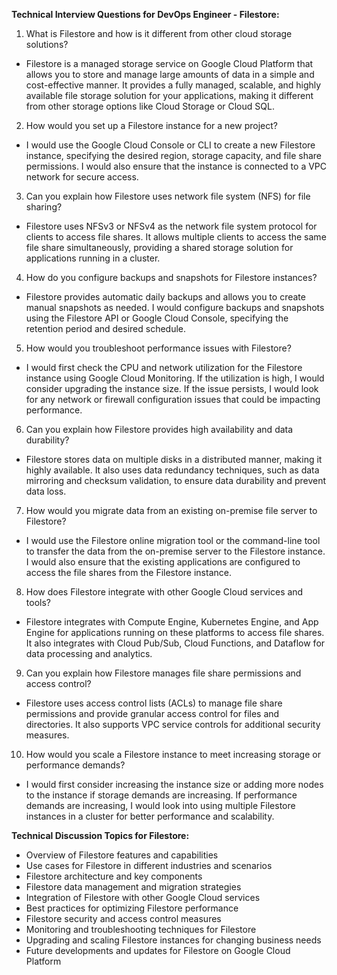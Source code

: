 
**Technical Interview Questions for DevOps Engineer - Filestore:**

1. What is Filestore and how is it different from other cloud storage solutions?
- Filestore is a managed storage service on Google Cloud Platform that allows you to store and manage large amounts of data in a simple and cost-effective manner. It provides a fully managed, scalable, and highly available file storage solution for your applications, making it different from other storage options like Cloud Storage or Cloud SQL.

2. How would you set up a Filestore instance for a new project?
- I would use the Google Cloud Console or CLI to create a new Filestore instance, specifying the desired region, storage capacity, and file share permissions. I would also ensure that the instance is connected to a VPC network for secure access.

3. Can you explain how Filestore uses network file system (NFS) for file sharing?
- Filestore uses NFSv3 or NFSv4 as the network file system protocol for clients to access file shares. It allows multiple clients to access the same file share simultaneously, providing a shared storage solution for applications running in a cluster.

4. How do you configure backups and snapshots for Filestore instances?
- Filestore provides automatic daily backups and allows you to create manual snapshots as needed. I would configure backups and snapshots using the Filestore API or Google Cloud Console, specifying the retention period and desired schedule.

5. How would you troubleshoot performance issues with Filestore?
- I would first check the CPU and network utilization for the Filestore instance using Google Cloud Monitoring. If the utilization is high, I would consider upgrading the instance size. If the issue persists, I would look for any network or firewall configuration issues that could be impacting performance.

6. Can you explain how Filestore provides high availability and data durability?
- Filestore stores data on multiple disks in a distributed manner, making it highly available. It also uses data redundancy techniques, such as data mirroring and checksum validation, to ensure data durability and prevent data loss.

7. How would you migrate data from an existing on-premise file server to Filestore?
- I would use the Filestore online migration tool or the command-line tool to transfer the data from the on-premise server to the Filestore instance. I would also ensure that the existing applications are configured to access the file shares from the Filestore instance.

8. How does Filestore integrate with other Google Cloud services and tools?
- Filestore integrates with Compute Engine, Kubernetes Engine, and App Engine for applications running on these platforms to access file shares. It also integrates with Cloud Pub/Sub, Cloud Functions, and Dataflow for data processing and analytics.

9. Can you explain how Filestore manages file share permissions and access control?
- Filestore uses access control lists (ACLs) to manage file share permissions and provide granular access control for files and directories. It also supports VPC service controls for additional security measures.

10. How would you scale a Filestore instance to meet increasing storage or performance demands?
- I would first consider increasing the instance size or adding more nodes to the instance if storage demands are increasing. If performance demands are increasing, I would look into using multiple Filestore instances in a cluster for better performance and scalability.

**Technical Discussion Topics for Filestore:**
- Overview of Filestore features and capabilities
- Use cases for Filestore in different industries and scenarios
- Filestore architecture and key components
- Filestore data management and migration strategies
- Integration of Filestore with other Google Cloud services
- Best practices for optimizing Filestore performance
- Filestore security and access control measures
- Monitoring and troubleshooting techniques for Filestore
- Upgrading and scaling Filestore instances for changing business needs
- Future developments and updates for Filestore on Google Cloud Platform